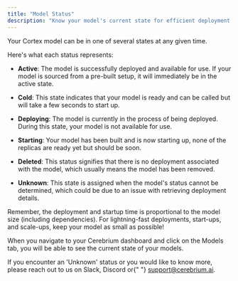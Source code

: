 ```yaml
---
title: "Model Status"
description: "Know your model's current state for efficient deployment and management"
---
```


Your Cortex model can be in one of several states at any given time.

Here's what each status represents:

- **Active**: The model is successfully deployed and available for use. If your model is sourced from a pre-built setup, it will immediately be in the active state.

- **Cold**: This state indicates that your model is ready and can be called but will take a few seconds to start up.

- **Deploying**: The model is currently in the process of being deployed. During this state, your model is not available for use.

- **Starting**: Your model has been built and is now starting up, none of the replicas are ready yet but should be soon.

- **Deleted**: This status signifies that there is no deployment associated with the model, which usually means the model has been removed.

- **Unknown**: This state is assigned when the model's status cannot be determined, which could be due to an issue with retrieving deployment details.

<Note>
  Remember, the deployment and startup time is proportional to the model size
  (including dependencies). For lightning-fast deployments, start-ups, and
  scale-ups, keep your model as small as possible!
</Note>

When you navigate to your Cerebrium dashboard and click on the Models tab,
you will be able to see the current state of your models.

<Note>
  If you encounter an 'Unknown' status or you would like to know more, please
  reach out to us on Slack, Discord or{" "}
  <a href="mailto:support@cerebrium.ai">support@cerebrium.ai</a>.
</Note>
